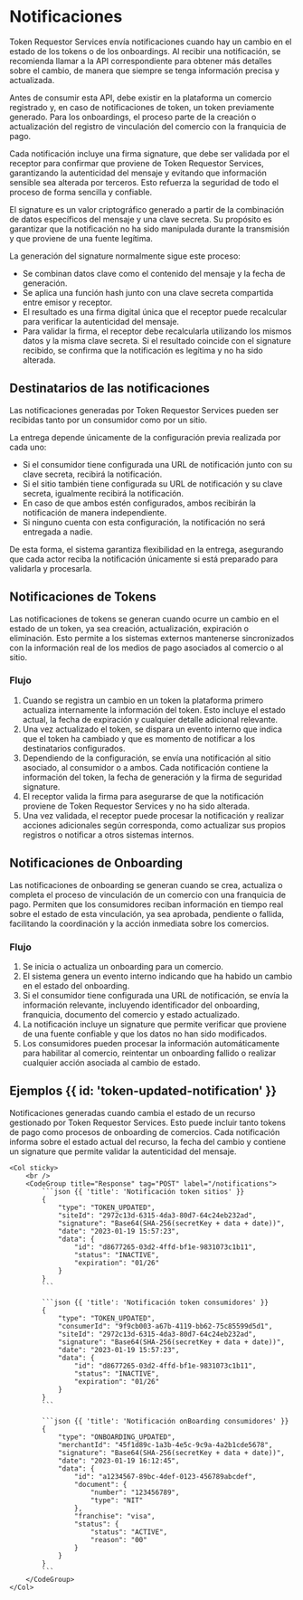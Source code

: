 # Notificaciones

Token Requestor Services envía notificaciones cuando hay un cambio en el estado de los tokens o de los onboardings.
Al recibir una notificación, se recomienda llamar a la API correspondiente para obtener más detalles sobre el cambio,
de manera que siempre se tenga información precisa y actualizada.

Antes de consumir esta API, debe existir en la plataforma un comercio registrado y, en caso de notificaciones de token,
un token previamente generado. Para los onboardings, el proceso parte de la creación o actualización del registro de
vinculación del comercio con la franquicia de pago.

Cada notificación incluye una firma signature, que debe ser validada por el receptor para confirmar que proviene de
Token Requestor Services, garantizando la autenticidad del mensaje y evitando que información sensible sea alterada
por terceros. Esto refuerza la seguridad de todo el proceso de forma sencilla y confiable.

El signature es un valor criptográfico generado a partir de la combinación de datos específicos del mensaje y una
clave secreta. Su propósito es garantizar que la notificación no ha sido manipulada durante la transmisión y que
proviene de una fuente legítima.

La generación del signature normalmente sigue este proceso:
- Se combinan datos clave como el contenido del mensaje y la fecha de generación.
- Se aplica una función hash junto con una clave secreta compartida entre emisor y receptor.
- El resultado es una firma digital única que el receptor puede recalcular para verificar la autenticidad del mensaje.
- Para validar la firma, el receptor debe recalcularla utilizando los mismos datos y la misma clave secreta.
Si el resultado coincide con el signature recibido, se confirma que la notificación es legítima y no ha sido alterada.

## Destinatarios de las notificaciones

Las notificaciones generadas por Token Requestor Services pueden ser recibidas tanto por un consumidor como por un sitio.

La entrega depende únicamente de la configuración previa realizada por cada uno:
* Si el consumidor tiene configurada una URL de notificación junto con su clave secreta, recibirá la notificación.
* Si el sitio también tiene configurada su URL de notificación y su clave secreta, igualmente recibirá la notificación.
* En caso de que ambos estén configurados, ambos recibirán la notificación de manera independiente.
* Si ninguno cuenta con esta configuración, la notificación no será entregada a nadie.

De esta forma, el sistema garantiza flexibilidad en la entrega, asegurando que cada actor reciba la notificación
únicamente si está preparado para validarla y procesarla.

## Notificaciones de Tokens

Las notificaciones de tokens se generan cuando ocurre un cambio en el estado de un token, ya sea creación,
actualización, expiración o eliminación. Esto permite a los sistemas externos mantenerse sincronizados con la
información real de los medios de pago asociados al comercio o al sitio.

### Flujo

1. Cuando se registra un cambio en un token la plataforma primero actualiza internamente la información del token.
Esto incluye el estado actual, la fecha de expiración y cualquier detalle adicional relevante.
2. Una vez actualizado el token, se dispara un evento interno que indica que el token ha cambiado y que es momento de
notificar a los destinatarios configurados.
3. Dependiendo de la configuración, se envía una notificación al sitio asociado, al consumidor o a ambos.
Cada notificación contiene la información del token, la fecha de generación y la firma de seguridad signature.
4. El receptor valida la firma para asegurarse de que la notificación proviene de Token Requestor Services y no ha sido alterada.
5. Una vez validada, el receptor puede procesar la notificación y realizar acciones adicionales según corresponda,
como actualizar sus propios registros o notificar a otros sistemas internos.

## Notificaciones de Onboarding

Las notificaciones de onboarding se generan cuando se crea, actualiza o completa el proceso de vinculación de un
comercio con una franquicia de pago. Permiten que los consumidores reciban información en tiempo real sobre el estado
de esta vinculación, ya sea aprobada, pendiente o fallida, facilitando la coordinación y la acción inmediata
sobre los comercios.

### Flujo

1. Se inicia o actualiza un onboarding para un comercio.
2. El sistema genera un evento interno indicando que ha habido un cambio en el estado del onboarding.
3. Si el consumidor tiene configurada una URL de notificación, se envía la información relevante, incluyendo identificador del onboarding, franquicia, documento del comercio y estado actualizado.
4. La notificación incluye un signature que permite verificar que proviene de una fuente confiable y que los datos no han sido modificados.
5. Los consumidores pueden procesar la información automáticamente para habilitar al comercio, reintentar un onboarding fallido o realizar cualquier acción asociada al cambio de estado.

## Ejemplos {{ id: 'token-updated-notification' }}
Notificaciones generadas cuando cambia el estado de un recurso gestionado por Token Requestor Services.
Esto puede incluir tanto tokens de pago como procesos de onboarding de comercios. Cada notificación informa sobre el
estado actual del recurso, la fecha del cambio y contiene un signature que permite validar la autenticidad del mensaje.


<Row>
    <Col>
        <ApiReader
            path="/notifications"
            method="POST"
            api={props.refs}
        />
    </Col>

    <Col sticky>
        <br />
        <CodeGroup title="Response" tag="POST" label="/notifications">
            ```json {{ 'title': 'Notificación token sitios' }}
            {
                "type": "TOKEN_UPDATED",
                "siteId": "2972c13d-6315-4da3-80d7-64c24eb232ad",
                "signature": "Base64(SHA-256(secretKey + data + date))",
                "date": "2023-01-19 15:57:23",
                "data": {
                    "id": "d8677265-03d2-4ffd-bf1e-9831073c1b11",
                    "status": "INACTIVE",
                    "expiration": "01/26"
                }
            }
            ```

            ```json {{ 'title': 'Notificación token consumidores' }}
            {
                "type": "TOKEN_UPDATED",
                "consumerId": "9f9cb003-a67b-4119-bb62-75c85599d5d1",
                "siteId": "2972c13d-6315-4da3-80d7-64c24eb232ad",
                "signature": "Base64(SHA-256(secretKey + data + date))",
                "date": "2023-01-19 15:57:23",
                "data": {
                    "id": "d8677265-03d2-4ffd-bf1e-9831073c1b11",
                    "status": "INACTIVE",
                    "expiration": "01/26"
                }
            }
            ```

            ```json {{ 'title': 'Notificación onBoarding consumidores' }}
            {
                "type": "ONBOARDING_UPDATED",
                "merchantId": "45f1d89c-1a3b-4e5c-9c9a-4a2b1cde5678",
                "signature": "Base64(SHA-256(secretKey + data + date))",
                "date": "2023-01-19 16:12:45",
                "data": {
                    "id": "a1234567-89bc-4def-0123-456789abcdef",
                    "document": {
                        "number": "123456789",
                        "type": "NIT"
                    },
                    "franchise": "visa",
                    "status": {
                        "status": "ACTIVE",
                        "reason": "00"
                    }
                }
            }
            ```
        </CodeGroup>
    </Col>
</Row>
